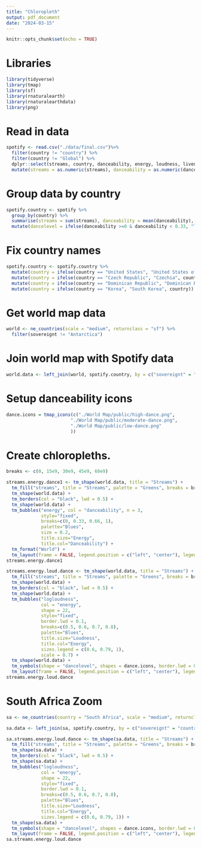 ```yaml
---
title: "Chloropleth"
output: pdf_document
date: "2024-03-15"
---
```


```r
knitr::opts_chunk$set(echo = TRUE)
```

# Libraries

```r
library(tidyverse)
library(tmap)
library(sf)
library(rnaturalearth)
library(rnaturalearthdata)
library(png)
```

# Read in data

```r
spotify <- read.csv("./data/final.csv")%>% 
  filter(country != "country") %>% 
  filter(country != "Global") %>% 
  dplyr::select(streams, country, danceability, energy, loudness, liveness, acousticness, speechiness) %>% 
  mutate(streams = as.numeric(streams), danceability = as.numeric(danceability), energy = as.numeric(energy), loudness = as.numeric(loudness), liveness = as.numeric(liveness), acousticness = as.numeric(acousticness), speechiness = as.numeric(speechiness))
```

# Group data by country

```r
spotify.country <- spotify %>% 
  group_by(country) %>% 
  summarise(streams = sum(streams), danceability = mean(danceability), energy = mean(energy), loudness = mean(loudness), liveness = mean(liveness), acousticness = mean(acousticness), speechiness = mean(speechiness)) %>% 
  mutate(dancelevel = ifelse(danceability >=0 & danceability < 0.33, "low", ifelse(danceability >= 0.33 & danceability < 0.66, "moderate", "high")))
```

# Fix country names

```r
spotify.country <- spotify.country %>% 
  mutate(country = ifelse(country == "United States", "United States of America", country)) %>% 
  mutate(country = ifelse(country == "Czech Republic", "Czechia", country)) %>% 
  mutate(country = ifelse(country == "Dominican Republic", "Dominican Rep.", country)) %>% 
  mutate(country = ifelse(country == "Korea", "South Korea", country))
```


# Get world map data

```r
world <- ne_countries(scale = "medium", returnclass = "sf") %>% 
  filter(sovereignt != "Antarctica")
```

# Join world map with Spotify data

```r
world.data <- left_join(world, spotify.country, by = c("sovereignt" = "country"))
```


# Setup danceability icons

```r
dance.icons = tmap_icons(c("./World Map/public/high-dance.png", 
                        "./World Map/public/moderate-dance.png",
                        "./World Map/public/low-dance.png" 
                        ))
```

# Create chloropleths.

```r
breaks <- c(0, 15e9, 30e9, 45e9, 60e9)

streams.energy.dance1 <- tm_shape(world.data, title = "Streams") +
  tm_fill("streams", title = "Streams", palette = "Greens", breaks = breaks) +
  tm_shape(world.data) +
  tm_borders(col = "black", lwd = 0.5) +
  tm_shape(world.data) +
  tm_bubbles("energy", col = "danceability", n = 3,
             style="fixed", 
             breaks=c(0, 0.33, 0.66, 1),
             palette="Blues",
             size = 0.2,
             title.size="Energy", 
             title.col="Danceability") + 
  tm_format("World") + 
  tm_layout(frame = FALSE, legend.position = c("left", "center"), legend.show = F)
streams.energy.dance1

streams.energy.loud.dance <- tm_shape(world.data, title = "Streams") +
  tm_fill("streams", title = "Streams", palette = "Greens", breaks = breaks) +
  tm_shape(world.data) +
  tm_borders(col = "black", lwd = 0.5) +
  tm_shape(world.data) +
  tm_bubbles("logloudness", 
             col = "energy",
             shape = 22,
             style="fixed", 
             border.lwd = 0.1,
             breaks=c(0.5, 0.6, 0.7, 0.8),
             palette="Blues", 
             title.size="Loudness", 
             title.col="Energy",
             sizes.legend = c(0.6, 0.79, 1),
             scale = 0.7) + 
  tm_shape(world.data) +
  tm_symbols(shape = "dancelevel", shapes = dance.icons, border.lwd = 0, alpha  = 0.1, size = 0.2, scale = 0.5, title.shape = "Danceability") +
  tm_layout(frame = FALSE, legend.position = c("left", "center"), legend.show = F, inner.margins = 0, scale = 2)
streams.energy.loud.dance
```

# South Africa Zoom

```r
sa <- ne_countries(country = "South Africa", scale = "medium", returnclass = "sf")

sa.data <- left_join(sa, spotify.country, by = c("sovereignt" = "country"))

sa.streams.energy.loud.dance <- tm_shape(sa.data, title = "Streams") +
  tm_fill("streams", title = "Streams", palette = "Greens", breaks = breaks) +
  tm_shape(sa.data) +
  tm_borders(col = "black", lwd = 0.5) +
  tm_shape(sa.data) +
  tm_bubbles("logloudness", 
             col = "energy",
             shape = 22,
             style="fixed",
             border.lwd = 0.1,
             breaks=c(0.5, 0.6, 0.7, 0.8),
             palette="Blues", 
             title.size="Loudness", 
             title.col="Energy",
             sizes.legend = c(0.6, 0.79, 1)) + 
  tm_shape(sa.data) +
  tm_symbols(shape = "dancelevel", shapes = dance.icons, border.lwd = 0, alpha  = 0.1, size = 0.2, title.shape = "Danceability") +
  tm_layout(frame = FALSE, legend.position = c("left", "center"), legend.show = F, inner.margins = 0, scale = 2)
sa.streams.energy.loud.dance
```


